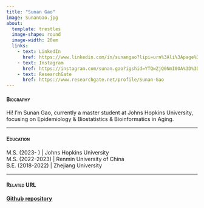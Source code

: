 ```yaml
---
title: "Sunan Gao"
image: SunanGao.jpg
about:
  template: trestles
  image-shape: round
  image-width: 20em
  links:
    - text: LinkedIn
      href: https://www.linkedin.com/in/sunangao?lipi=urn%3Ali%3Apage%3Ad_flagship3_profile_view_base_contact_details%3BkZu0rYJITM6caxvvHodJCA%3D%3D
    - text: Instagram
      href: https://instagram.com/sunan.gao?igshid=YTQwZjQ0NmI0OA%3D%3D&utm_source=qr
    - text: ResearchGate
      href: https://www.researchgate.net/profile/Sunan-Gao
---
```


#### [**Biography**]{.smallcaps}

| Hi! I'm Sunan Gao, currently a master student at Johns Hopkins University, focusing on Epidemiology & Biostatistics & Bioinformatics in Aging.

------------------------------------------------------------------------

#### [**Education**]{.smallcaps}

| M.S. (2023- ) \| Johns Hopkins University
| M.S. (2022-2023) \| Renmin University of China
| B.E. (2018-2022) \| Zhejiang University

------------------------------------------------------------------------

#### [**Related URL**]{.smallcaps}

[**Github** **repository**](https://github.com/SNGao/biostat777-intro-SunanGao)
